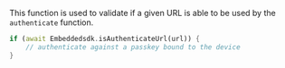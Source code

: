This function is used to validate if a given URL is able to be used by the `authenticate` function.

```dart
if (await Embeddedsdk.isAuthenticateUrl(url)) {
    // authenticate against a passkey bound to the device
}
```
